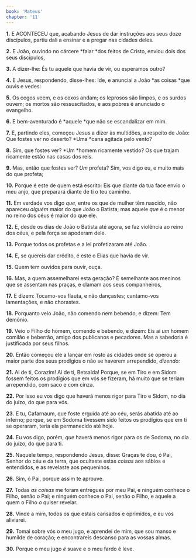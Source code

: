 ```yaml
---
book: 'Mateus'
chapter: '11'
---
```


**1.** E ACONTECEU que, acabando Jesus de dar instruções aos seus doze discípulos, partiu dali a ensinar e a pregar nas cidades deles.

**2.** E João, ouvindo no cárcere *falar *dos feitos de Cristo, enviou dois dos seus discípulos,

**3.** A dizer-lhe: És tu aquele que havia de vir, ou esperamos outro?

**4.** E Jesus, respondendo, disse-lhes: Ide, e anunciai a João *as coisas *que ouvis e vedes:

**5.** Os cegos veem, e os coxos andam; os leprosos são limpos, e os surdos ouvem; os mortos são ressuscitados, e aos pobres é anunciado o evangelho.

**6.** E bem-aventurado é *aquele *que não se escandalizar em mim.

**7.** E, partindo eles, começou Jesus a dizer às multidões, a respeito de João: Que fostes ver no deserto? *Uma *cana agitada pelo vento?

**8.** Sim, que fostes ver? *Um *homem ricamente vestido? Os que trajam ricamente estão nas casas dos reis.

**9.** Mas, então que fostes ver? *Um* profeta? Sim, vos digo eu, e muito mais do que profeta;

**10.** Porque é este de quem está escrito: Eis que diante da tua face envio o meu anjo, que preparará diante de ti o teu caminho.

**11.** Em verdade vos digo *que,* entre os que de mulher têm nascido, não apareceu *alguém* maior do que João o Batista; mas aquele *que* é o menor no reino dos céus é maior do que ele.

**12.** E, desde os dias de João o Batista até agora, se faz violência ao reino dos céus, e pela força se apoderam dele.

**13.** Porque todos os profetas e a lei profetizaram até João.

**14.** E, se quereis dar crédito, é este o Elias que havia de vir.

**15.** Quem tem ouvidos para ouvir, ouça.

**16.** Mas, a quem assemelharei esta geração? É semelhante aos meninos que se assentam nas praças, e clamam aos seus companheiros,

**17.** E dizem: Tocamo-vos flauta, e não dançastes; cantamo-vos lamentações, e não chorastes.

**18.** Porquanto veio João, não comendo nem bebendo, e dizem: Tem demônio.

**19.** Veio o Filho do homem, comendo e bebendo, e dizem: Eis aí *um* homem comilão e beberrão, amigo dos publicanos e pecadores. Mas a sabedoria é justificada por seus filhos.

**20.** Então começou ele a lançar em rosto às cidades onde se operou a maior parte dos seus prodígios o não se haverem arrependido, *dizendo:*

**21.** Ai de ti, Corazim! Ai de ti, Betsaida! Porque, se em Tiro e em Sidom fossem feitos os prodígios que em vós se fizeram, há muito que se teriam arrependido, com saco e com cinza.

**22.** Por isso eu vos digo que haverá menos rigor para Tiro e Sidom, no dia do juízo, do que para vós.

**23.** E tu, Cafarnaum, que foste erguida até ao céu, serás abatida até ao inferno; porque, se em Sodoma tivessem sido feitos os prodígios que em ti se operaram, teria ela permanecido até hoje.

**24.** Eu vos digo, porém, *que* haverá menos rigor para os de Sodoma, no dia do juízo, do que para ti.

**25.** Naquele tempo, respondendo Jesus, disse: Graças te dou, ó Pai, Senhor do céu e da terra, que ocultaste estas *coisas* aos sábios e entendidos, e as revelaste aos pequeninos.

**26.** Sim, ó Pai, porque assim te aprouve.

**27.** Todas *as coisas* me foram entregues por meu Pai, e ninguém conhece o Filho, senão o Pai; e ninguém conhece o Pai, senão o Filho, e aquele a quem o Filho *o* quiser revelar.

**28.** Vinde a mim, todos os que estais cansados e oprimidos, e eu vos aliviarei.

**29.** Tomai sobre vós o meu jugo, e aprendei de mim, que sou manso e humilde de coração; e encontrareis descanso para as vossas almas.

**30.** Porque o meu jugo *é* suave e o meu fardo é leve.